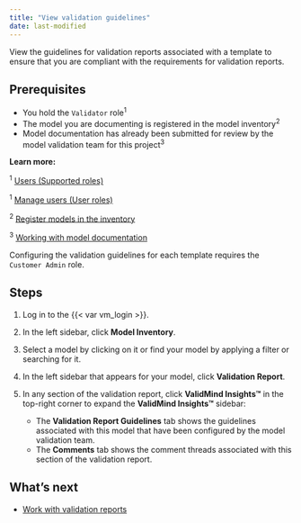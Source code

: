 ```yaml
---
title: "View validation guidelines"
date: last-modified
---
```


View the guidelines for validation reports associated with a template to ensure that you are compliant with the requirements for validation reports.

## Prerequisites

- You hold the `Validator` role^1^
- The model you are documenting is registered in the model inventory^2^
- Model documentation has already been submitted for review by the model validation team for this project^3^

::: {.column-margin}
**Learn more:**

^1^ [Users (Supported roles)](onboarding-users.qmd#supported-roles)

^1^ [Manage users (User roles)](manage-users.qmd#user-roles)

^2^ [Register models in the inventory](register-models-in-model-inventory.qmd)

^3^ [Working with model documentation](working-with-model-documentation.qmd)

:::

::: {.callout-important}
Configuring the validation guidelines for each template requires the `Customer Admin` role.
:::

## Steps

1. Log in to the {{< var vm_login >}}.

2. In the left sidebar, click **Model Inventory**.

3. Select a model by clicking on it or find your model by applying a filter or searching for it.

4. In the left sidebar that appears for your model, click **Validation Report**.

<!--- NR TO DO This looks to be no longer shown in the UI as of March 2024? --->
5. In any section of the validation report, click **ValidMind Insights™** in the top-right corner to expand the **ValidMind Insights™** sidebar:

   - The **Validation Report Guidelines** tab shows the guidelines associated with this model that have been configured by the model validation team.
   - The **Comments** tab shows the comment threads associated with this section of the validation report.

<!---
## Troubleshooting

[Include any common issues or errors that may arise during the task and how to resolve them.]
--->

## What's next

<!---* [Create project findings](create-project-findings.qmd)--->
* [Work with validation reports](preparing-validation-reports.qmd)
